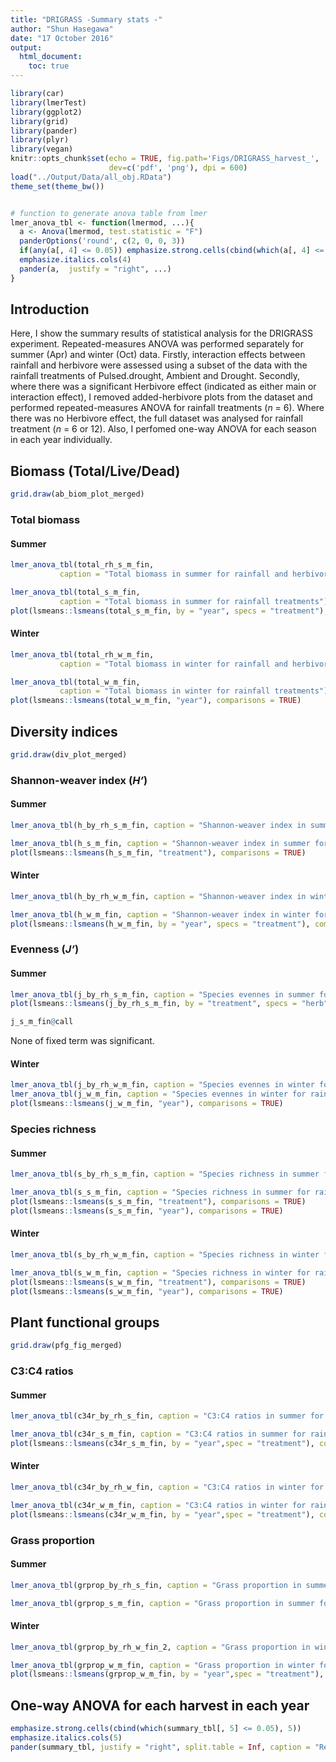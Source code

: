 ```yaml
---
title: "DRIGRASS -Summary stats -"
author: "Shun Hasegawa"
date: "17 October 2016"
output:
  html_document:
    toc: true
---
```


```r
library(car)
library(lmerTest)
library(ggplot2)
library(grid)
library(pander)
library(plyr)
library(vegan)
knitr::opts_chunk$set(echo = TRUE, fig.path='Figs/DRIGRASS_harvest_',
                      dev=c('pdf', 'png'), dpi = 600)
load("../Output/Data/all_obj.RData")
theme_set(theme_bw()) 


# function to generate anova table from lmer
lmer_anova_tbl <- function(lmermod, ...){
  a <- Anova(lmermod, test.statistic = "F")
  panderOptions('round', c(2, 0, 0, 3))
  if(any(a[, 4] <= 0.05)) emphasize.strong.cells(cbind(which(a[, 4] <= 0.05), 4))
  emphasize.italics.cols(4)
  pander(a,  justify = "right", ...)
}

```



## Introduction
Here, I show the summary results of statistical analysis for the DRIGRASS experiment. Repeated-measures ANOVA was performed separately for summer (Apr) and winter (Oct) data. Firstly, interaction effects between rainfall and herbivore were assessed using a subset of the data with the rainfall treatments of Pulsed.drought, Ambient and Drought. Secondly, where there was a significant Herbivore effect (indicated as either main or interaction effect), I removed added-herbivore plots from the dataset and performed repeated-measures ANOVA for rainfall treatments (_n_ = 6). Where there was no Herbivore effect, the full dataset was analysed for rainfall treatment (_n_ = 6 or 12). Also, I perfomed one-way ANOVA for each season in each year individually. 




## Biomass (Total/Live/Dead)

```r
grid.draw(ab_biom_plot_merged)
```

### Total biomass


#### Summer
```r
lmer_anova_tbl(total_rh_s_m_fin, 
           caption = "Total biomass in summer for rainfall and herbivore treatments")

lmer_anova_tbl(total_s_m_fin, 
           caption = "Total biomass in summer for rainfall treatments")
plot(lsmeans::lsmeans(total_s_m_fin, by = "year", specs = "treatment"), comparisons = TRUE)
```

#### Winter
```r
lmer_anova_tbl(total_rh_w_m_fin, 
           caption = "Total biomass in winter for rainfall and herbivore treatments")

lmer_anova_tbl(total_w_m_fin, 
           caption = "Total biomass in winter for rainfall treatments")
plot(lsmeans::lsmeans(total_w_m_fin, "year"), comparisons = TRUE)
```




## Diversity indices

```r
grid.draw(div_plot_merged)
```


### Shannon-weaver index (_H'_)


#### Summer

```r
lmer_anova_tbl(h_by_rh_s_m_fin, caption = "Shannon-weaver index in summer for rainfall and herbivore treatments")

lmer_anova_tbl(h_s_m_fin, caption = "Shannon-weaver index in summer for rainfall")
plot(lsmeans::lsmeans(h_s_m_fin, "treatment"), comparisons = TRUE)
```




#### Winter
```r
lmer_anova_tbl(h_by_rh_w_m_fin, caption = "Shannon-weaver index in winter for rainfall and herbivore treatments")

lmer_anova_tbl(h_w_m_fin, caption = "Shannon-weaver index in winter for rainfall")
plot(lsmeans::lsmeans(h_w_m_fin, by = "year", specs = "treatment"), comparisons = TRUE)

```




### Evenness (_J'_)

#### Summer
```r
lmer_anova_tbl(j_by_rh_s_m_fin, caption = "Species evennes in summer for rainfall and herbivore treatments")
plot(lsmeans::lsmeans(j_by_rh_s_m_fin, by = "treatment", specs = "herb"), comparisons = TRUE)
```


```r
j_s_m_fin@call
```
None of fixed term was significant.


#### Winter
```r
lmer_anova_tbl(j_by_rh_w_m_fin, caption = "Species evennes in winter for rainfall and herbivore treatments")
lmer_anova_tbl(j_w_m_fin, caption = "Species evennes in winter for rainfall")
plot(lsmeans::lsmeans(j_w_m_fin, "year"), comparisons = TRUE)
```



### Species richness


#### Summer
```r
lmer_anova_tbl(s_by_rh_s_m_fin, caption = "Species richness in summer for rainfall and herbivore treatments")

lmer_anova_tbl(s_s_m_fin, caption = "Species richness in summer for rainfall")
plot(lsmeans::lsmeans(s_s_m_fin, "treatment"), comparisons = TRUE)
plot(lsmeans::lsmeans(s_s_m_fin, "year"), comparisons = TRUE)
```


#### Winter
```r
lmer_anova_tbl(s_by_rh_w_m_fin, caption = "Species richness in winter for rainfall and herbivore treatments")

lmer_anova_tbl(s_w_m_fin, caption = "Species richness in winter for rainfall")
plot(lsmeans::lsmeans(s_w_m_fin, "treatment"), comparisons = TRUE)
plot(lsmeans::lsmeans(s_w_m_fin, "year"), comparisons = TRUE)
```


## Plant functional groups


```r
grid.draw(pfg_fig_merged)
```

### C3:C4 ratios


#### Summer
```r
lmer_anova_tbl(c34r_by_rh_s_fin, caption = "C3:C4 ratios in summer for rainfall and herbivore treatments")

lmer_anova_tbl(c34r_s_m_fin, caption = "C3:C4 ratios in summer for rainfall treatments")
plot(lsmeans::lsmeans(c34r_s_m_fin, by = "year",spec = "treatment"), comparisons = TRUE)
```


#### Winter
```r
lmer_anova_tbl(c34r_by_rh_w_fin, caption = "C3:C4 ratios in winter for rainfall and herbivore treatments")

lmer_anova_tbl(c34r_w_m_fin, caption = "C3:C4 ratios in winter for rainfall treatments")
plot(lsmeans::lsmeans(c34r_w_m_fin, by = "year",spec = "treatment"), comparisons = TRUE)
```



### Grass proportion

#### Summer
```r
lmer_anova_tbl(grprop_by_rh_s_fin, caption = "Grass proportion in summer for rainfall and herbivore treatments")

lmer_anova_tbl(grprop_s_m_fin, caption = "Grass proportion in summer for rainfall treatments")
```


#### Winter
```r
lmer_anova_tbl(grprop_by_rh_w_fin_2, caption = "Grass proportion in winter for rainfall and herbivore treatments")

lmer_anova_tbl(grprop_w_m_fin, caption = "Grass proportion in winter for rainfall treatments")
plot(lsmeans::lsmeans(grprop_w_m_fin, by = "year",spec = "treatment"), comparisons = TRUE)

```


## One-way ANOVA for each harvest in each year
```r
emphasize.strong.cells(cbind(which(summary_tbl[, 5] <= 0.05), 5))
emphasize.italics.cols(5)
pander(summary_tbl, justify = "right", split.table = Inf, caption = "Results of one-way ANOVA and summary with mean±SE (n = 6 [control-herb] or 12[added- & control-herb]). Where there was a significant treatment effect at P < 0.05, post-hoc tests were performed. The results of post-hoc comparisons are shown by letters alongside parenthesis.")

```



<!-- ## Dominent species (>5% of total biomass) -->

<!-- ```{r dom_spp_fig, echo=FALSE, fig.height=7, fig.width=7, results='hide'} -->
<!-- sp_plot -->
<!-- ``` -->

<!-- ```{r dom_spp_tbl, echo=FALSE, results='asis'} -->
<!-- l <- llply(names(m_rain_list), function(x) pander(anova(m_rain_list[[x]]), justify = "right", caption = x)) -->
<!-- l[[1]] -->
<!-- l[[2]] -->
<!-- l[[3]] -->
<!-- l[[4]] -->
<!-- ``` -->

<!-- ```{r starplot, echo=FALSE, fig.width=8, fig.height=6, results='hide'} -->
<!-- plot_starplot() -->
<!-- ``` -->



<!-- ## NMDS and permANOVA -->

<!-- ```{r nmds_fig, echo=FALSE, fig.height=6, fig.width=7, results='hide'} -->
<!-- plot_nmds_2016() -->
<!-- ``` -->


<!-- ```{r perm, echo=FALSE, results='asis'} -->
<!-- pander(perm_rxh$aov.tab, justify = "right", caption = "permANOVA for rainfall x herb interaction") -->
<!-- pander(perm_rain$aov.tab, justify = "right", caption = "permANOVA for rainfall treatment") -->
<!-- ``` -->


